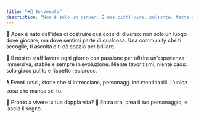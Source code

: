 ```yaml
---
title: "❤️‍🔥 Benvenuto"
description: "Non è solo un server. È una città viva, pulsante, fatta di persone vere dietro a personaggi straordinari. Qui puoi essere chi vuoi: un poliziotto integerrimo, un imprenditore ambizioso, un criminale spietato… o tutto questo insieme, se sai giocare bene le tue carte."
---
```


🌆 Apex è nato dall’idea di costruire qualcosa di diverso: non solo un luogo dove giocare, ma dove sentirsi parte di qualcosa. Una community che ti accoglie, ti ascolta e ti dà spazio per brillare.

👥 Il nostro staff lavora ogni giorno con passione per offrire un’esperienza immersiva, stabile e sempre in evoluzione. Niente favoritismi, niente caos: solo gioco pulito e rispetto reciproco.

🎙️ Eventi unici, storie che si intrecciano, personaggi indimenticabili. L’unica cosa che manca sei tu.

💼 Pronto a vivere la tua doppia vita? 📝 Entra ora, crea il tuo personaggio, e lascia il segno.
